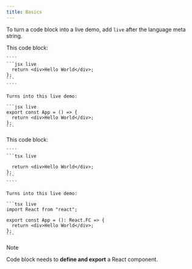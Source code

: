 ```yaml
---
title: Basics
---
```



To turn a code block into a live demo, add `live` after the language meta string.

<Tabs>
  <Tab label="JSX">
    This code block:

    ````
    ```jsx live
      return <div>Hello World</div>;
    };
    ```
    ````

    Turns into this live demo:

    ```jsx live
    export const App = () => {
      return <div>Hello World</div>;
    };
    ```

  </Tab>
	<Tab label="TSX">
    This code block:

    ````
    ```tsx live

      return <div>Hello World</div>;
    };
    ```
    ````

    Turns into this live demo:

    ```tsx live
    import React from "react";

    export const App = (): React.FC => {
      return <div>Hello World</div>;
    };
    ```

  </Tab>
</Tabs>


> [!NOTE]
>
> Code block needs to **define and export** a React component.
